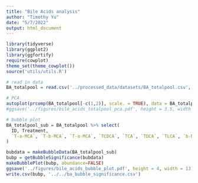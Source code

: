 ```yaml
---
title: "Bile Acids analysis"
author: "Timothy Yu"
date: "5/7/2022"
output: html_document
---
```

```r
library(tidyverse)
library(ggplot2)
library(ggfortify)
require(cowplot)
theme_set(theme_cowplot())
source('utils/utils.R')
```

```r
# read in data
BA_totalpool = read.csv('../processed_data/datasets/BA_totalpool.csv', header = TRUE, stringsAsFactors = FALSE, check.names = FALSE)
```

```r
# PCA
autoplot(prcomp(BA_totalpool[-c(1,2)], scale. = TRUE), data = BA_totalpool, colour = 'Treatment', size = 2.5) + scale_color_manual(values = c('black', '#3b9bb3', '#75af4f', '#e39225', '#c13b41'))
#ggsave('../figures/bile_acids_totalpool_pca.pdf', height = 3.5, width = 5)
```

```r
# bubble plot
BA_totalpool_sub = BA_totalpool %>% select(
  ID, Treatment,
  `T-a-MCA`, `T-b-MCA`, `T-o-MCA`, `TCDCA`, `TCA`, `TDCA`, `TLCA`, `b-MCA`, `CA`
)

bubdata = makeBubbleData(BA_totalpool_sub)
bubp = getBubbleSignificance(bubdata)
makeBubblePlot(bubp, abundance=FALSE)
ggsave('../figures/bile_acids_bubble_plot.pdf', height = 4, width = 13)
write.csv(bubp, '../../ba_bubble_significance.csv')
```